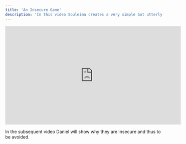 ```yaml
---
title: 'An Insecure Game'
description: 'In this video Souleima creates a very simple but utterly insecure game. Even though there have been occurrences of developers developing a game in such a way it is overly insecure. The point of this video is to make sure the developer is 100% aware that the development methods shown in the video are INSECURE and should not be used.'
---
```


<iframe
  width="560"
  height="315"
  src="https://www.youtube.com/embed/o8hODLdBaJ4"
  title="YouTube video player"
  frameborder="0"
  allow="accelerometer; autoplay; clipboard-write; encrypted-media; gyroscope; picture-in-picture"
  allowfullscreen
></iframe>

In the subsequent video Daniel will show why they are insecure and thus to be avoided.
